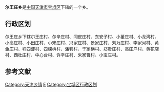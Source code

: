 {{中国乡级行政区
|行政区全称 = 尔王庄乡
|景观照片文件名 = 
|景观照片描述 = 
|汉语拼音 =
|其他语言 = 
|其他语言名称 = 
|位置图文件名 = 
|位置图描述 = 
|自定义图片=
|上级行政区 = [[天津市|天津市]][[宝坻区|宝坻区]]
|行政区类别 = 乡
|行政区划代码 = 
|行政区划 = 
|村委会 = 
|居委会 = 
|建置时间 = 
|领导职位 = 
|领导名称 = 
|政府驻地 = 
|毗邻 = 
|地理坐标 = 
|总面积 = 
|总人口 = 
|户籍人口 = 
|户籍人口年份 = 
|常住人口 = 
|常住人口年份 = 
|人口密度 = 
|GDP = 
|邮政编码 = 
|电话区号 = 
|官方网站 = 
|网站名称 = 
}}
'''尔王庄乡'''是[[中华人民共和国|中国]][[天津市|天津市]][[宝坻区|宝坻区]]下辖的一个乡。

== 行政区划 ==

尔王庄乡下辖尔王庄村、尔辛庄村、闫皮庄村、东安子村、小董庄村、小龙湾村、小高庄村、小田庄村、小宋庄村、冯家庄村、景家庄村、刘万庄村、李家河村、黄金庄村、程四淀村、四棵树村、潘套村、于家横村、郑贵庄村、高庄户村、黄花店村、西杜庄村、中心台村、许辛庄村、朱家曹村、小宝庄村。

==参考文献==
{{reflist}}


{{天津小作品}}
{{天津市宝坻区行政区划}}

[[Category:天津乡镇|Category:天津乡镇]]
[[Category:宝坻区|E]]
[[Category:宝坻区行政区划|Category:宝坻区行政区划]]
